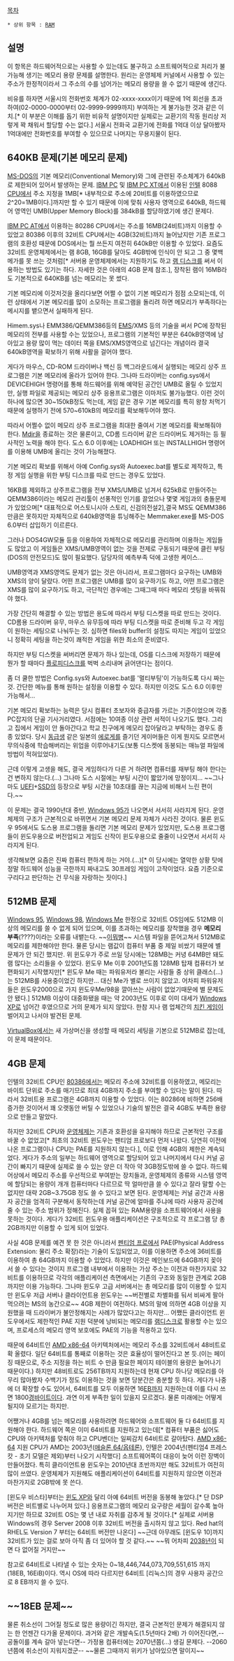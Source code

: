 [[목차]]
 * 상위 항목 : [[RAM]]
== 설명 ==
이 항목은 하드웨어적으로는 사용할 수 있는데도 불구하고 소프트웨어적으로 처리가 불가능해 생기는 메모리 용량 문제를 설명한다.
원리는 운영체제 커널에서 사용할 수 있는 주소가 한정적이라서 그 주소의 수를 넘어가는 메모리 용량을 쓸 수 없기 때문에 생긴다.

비유를 하자면 서울시의 전화번호 체계가 02-xxxx-xxxx이기 때문에 1억 회선을 초과하여(02-0000-0000부터 02-9999-9999까지) 부여하는 게 불가능한 것과 같은 이치.[* 이 부분은 이해를 돕기 위한 비유적 설명이지만 실제로는 교환기의 작동 원리상 저렇게 꽉 채워서 할당할 수는 없다.] 서울시 전화국 교환기에 전화를 1억대 이상 달아봤자 1억대에만 전화번호를 부여할 수 있으므로 나머지는 무용지물이 된다.

== 640KB 문제(기본 메모리 문제) ==
[[MS-DOS]]의 기본 메모리(Conventional Memory)와 그에 관련된 주소체계가 640kB로 제한되어 있어서 발생하는 문제. [[IBM PC]] 및 [[IBM PC XT]]에서 이용된 [[인텔]] 8088 [[CPU]]에서 주소 지정을 1MB[* 내부적으로 주소에 20비트를 이용하였으므로 2^20=1MB이다.]까지만 할 수 있기 때문에 이에 맞춰 사용자 영역으로 640kB, 하드웨어 영역인 UMB(Upper Memory Block)를 384kB를 할당하였기에 생긴 문제다.

[[IBM PC AT]]에서 이용하는 80286 CPU에서는 주소를 16MB(24비트)까지 이용할 수 있었고 80386 이후의 32비트 CPU에서는 4GB(32비트)까지 늘어났지만 기존 프로그램의 호환성 때문에 DOS에서는 뭘 쓰든지 여전히 640kB만 이용할 수 있었다. 요즘도 32비트 운영체제에서는 램 8GB, 16GB를 달아도 4GB밖에 인식이 안 되고 그 중 몇백메가를 못 쓰는 것처럼[* 서버용 운영체제에서는 지원하기도 하고 [[램 디스크]]를 써서 이용하는 방법도 있기는 하다. 자세한 것은 아래의 4GB 문제 참조.], 장착된 램이 16MB라도 기본적으로 640KB를 넘는 메모리는 못 썼다.

기본 메모리에 이것저것을 올리다보면 어쩔 수 없이 기본 메모리가 점점 소모되는데, 이런 상태에서 기본 메모리를 많이 소모하는 프로그램을 돌리려 하면 메모리가 부족하다는 메시지를 뱉으면서 실패하게 된다.

Himem.sys나 EMM386/QEMM386등의 [[EMS]]/XMS 등의 기술을 써서 PC에 장착된 메모리의 전부를 사용할 수는 있었으나, 프로그램의 기본적인 부분은 640kB영역에 남아있고 용량 많이 먹는 데이터 쪽을 EMS/XMS영역으로 넘긴다는 개념이라 결국 640kB영역을 확보하기 위해 사활을 걸어야 했다.

게다가 마우스, CD-ROM 드라이버나 백신 등 백그라운드에서 실행되는 메모리 상주 프로그램은 기본 메모리에 올라가 있어야 한다. 그나마 드라이버는 config.sys에서 DEVICEHIGH 명령어를 통해 하드웨어를 위해 예약된 공간인 UMB로 올릴 수 있었지만, 실행 파일로 제공되는 메모리 상주 응용프로그램은 이마저도 불가능했다. 이런 것이 하나에 많으면 30~150kB정도 먹는데, 게임 같은 경우 기본 메모리를 특히 왕창 처먹기 때문에 실행하기 전에 570~610kB의 메모리를 확보해두어야 했다.

따라서 어쩔수 없이 메모리 상주 프로그램을 최대한 줄여서 기본 메모리를 확보해줘야 한다. [[Mdir]]을 종료하는 것은 물론이고, CD롬 드라이버 같은 드라이버도 제거하는 등 필사적인 노력을 해야 한다. 도스 6.0 이후에는 LOADHIGH 또는 INSTALLHIGH 명령어를 이용해 UMB에 올리는 것이 가능해졌다.

기본 메모리 확보를 위해서 아예 Config.sys와 Autoexec.bat를 별도로 제작하고, 특정 게임 실행을 위한 부팅 디스크를 따로 만드는 경우도 있었다.

16KB를 제외하고 상주프로그램을 전부 XMS/UMB로 넘겨서 625kB로 만들어주는 QEMM386이라는 메모리 관리툴이 선풍적인 인기를 끌었으나 몇몇 게임과의 충돌문제가 있었으며[* 대표적으로 어스토니시아 스토리, 신검의전설2],결국 MS도 QEMM386만큼은 못하지만 자체적으로 640kB영역을 튜닝해주는 Memmaker.exe를 MS-DOS 6.0부터 삽입하기 이르른다.

그러나 DOS4GW모듈 등을 이용하여 자체적으로 메모리를 관리하며 이용하는 게임들도 많았고 이 게임들은 XMS/UMB영역이 없는 것을 전제로 구동되기 때문에 클린 부팅(DOS의 안전모드)도 많이 필요했다. 담당자의 예측부족 덕에 고생한 케이스...

UMB영역과 XMS영역도 문제가 없는 것은 아니라서, 프로그램마다 요구하는 UMB와 XMS의 양이 달랐다. 어떤 프로그램은 UMB를 많이 요구하기도 하고, 어떤 프로그램은 XMS를 많이 요구하기도 하고, 극단적인 경우에는 그때그때 마다 메모리 셋팅을 바꿔줘야 했다.

가장 간단히 해결할 수 있는 방법은 용도에 따라서 부팅 디스켓을 따로 만드는 것이다. CD롬용 드라이버 유무, 마우스 유무등에 따라 부팅 디스켓을 따로 준비해 두고 각 게임이 원하는 세팅으로 나눠두는 것. 심하면 files와 buffer의 설정도 따지는 게임이 있었으니 정확히 세팅을 하는것이 쾌적한 게임을 위한 최소의 준비였다.

하지만 부팅 디스켓을 써버리면 문제가 하나 있는데, OS를 디스크에 저장하기 때문에 뭔가 할 때마다 [[플로피디스크]]를 벅벅 소리내며 긁어댄다는 점이다.

좀 더 쿨한 방법은 Config.sys와 Autoexec.bat를 '멀티부팅'이 가능하도록 다시 짜는 것. 간단한 메뉴를 통해 원하는 설정을 이용할 수 있다. 하지만 이것도 도스 6.0 이후만 가능해서...

기본 메모리 확보하는 능력은 당시 컴퓨터 초보자와 중급자를 가르는 기준이었으며 각종 PC잡지의 단골 기사거리였다. 서점에는 10여종 이상 관련 서적이 나오기도 했다. 그리고 집에서 게임이 안 돌아간다고 학교 친구에게 메모리 잡아달라고 부탁하는 경우도 종종 있었다. 당시 [[동급생]] 같은 일본의 [[에로게]]를 즐기던 게이머들은 이게 뭔지도 모르면서 무의식중에 학습해버리는 위업을 이루어내기도(보통 디스켓에 동봉되는 매뉴얼 파일에 방법이 적혀있었다).

근데 이렇게 고생을 해도, 결국 게임하다가 다른 거 하려면 컴퓨터를 재부팅 해야 한다는건 변하지 않는다.(…) 그나마 도스 시절에는 부팅 시간이 짧았기에 망정이지... ~~그나마도 [[UEFI]]+[[SSD]]의 등장으로 부팅 시간을 10초대를 끊는 지금에 비해서 느린 편이다.~~

이 문제는 결국 1990년대 중반, [[Windows 95]]가 나오면서 서서히 사라지게 된다. 운영체제의 구조가 근본적으로 바뀌면서 기본 메모리 문제 자체가 사라진 것이다. 물론 윈도우 95에서도 도스용 프로그램을 돌리면 기본 메모리 문제가 있었지만, 도스용 프로그램들이 윈도우용으로 버전업되고 게임도 신작이 윈도우용으로 줄줄이 나오면서 서서히 사라지게 된다.

생각해보면 요즘은 진짜 컴퓨터 편하게 하는 거야.(…)[* 이 당시에는 열악한 상황 탓에 정말 하드웨어 성능을 극한까지 짜내고도 30프레임 게임이 고작이었다. 요즘 기준으로 구리다고 판단하는 건 무식을 자랑하는 짓이다.]

== 512MB 문제 ==
[[Windows 95]], [[Windows 98]], [[Windows Me]] 한정으로 32비트 OS임에도 512MB 이상의 메모리를 쓸 수 없게 되어 있으며, 이를 초과하는 메모리를 장착했을 경우 '''메모리 부족'''(????)이라는 오류를 내뱉는다. ~~[[이뭐병]]~~ 시스템 파일을 뜯어고쳐서 512MB로 메모리를 제한해야만 한다. 물론 당시는 램값이 컴퓨터 부품 중 제일 비쌌기 때문에 별 문제가 안 되긴 했지만. 위 윈도우가 주로 쓰일 당시에는 128MB는 커녕 64MB만 돼도 램 많다는 소리들을 수 있었다. 윈도우 Me 이후 2001년도쯤 128MB 탑재 컴퓨터가 보편화되기 시작했지만[* 윈도우 Me 때는 파워유저라 불리는 사람들 중 상위 클래스(...)는 512MB를 사용중이었긴 하지만... 대신 Me가 별로 쓰이지 않았고. 어차피 파워유저들은 윈도우2000으로 가지 윈도우Me/98을 깔아쓰는 사람이 없었기때문에 별 문제도 안 됐다.] 512MB 이상이 대중화됐을 때는 약 2003년도 이후로 이미 대세가 [[Windows XP]]로 넘어간 후였으므로 거의 문제가 되지 않았다. 한참 지나 램 업체간의 [[치킨 게임]]이 벌어지고 나서야 발견된 문제.

[[VirtualBox]]에서는 새 가상머신을 생성할 때 메모리 세팅을 기본으로 512MB로 잡는데, 이 문제 때문이다.

== 4GB 문제 ==
인텔의 32비트 CPU인 [[386|80386]]에서는 메모리 주소에 32비트를 이용하였고, 메모리는 바이트 단위로 주소를 매기므로 최대 4GB까지 주소를 부여할 수 있다는 말이 된다. 따라서 32비트용 프로그램은 4GB까지 이용할 수 있었다. 이는 80286에 비하면 256배 증가한 것이어서 꽤 오랫동안 버틸 수 있었으나 기술의 발전은 결국 4GB도 부족한 용량으로 만들고 말았다.

하지만 32비트 CPU와 [[운영체제]]는 기존과 호환성을 유지해야 하므로 근본적인 구조를 바꿀 수 없었고[* 최초의 32비트 윈도우는 펜티엄 프로보다 먼저 나왔다. 당연히 이전에 나온 프로그램이나 CPU는 PAE를 지원하지 않는다.], 이로 인해 4GB의 제한은 계속되었다. 게다가 주소의 일부는 하드웨어 영역으로 할당되어 있고 나머지에서 다시 커널 공간이 빠지기 때문에 실제로 쓸 수 있는 양은 더 작아 약 3GB정도밖에 쓸 수 없다. 하드웨어상에서 메모리 주소를 우선적으로 부여받는 장치들과, 운영체제의 종류와 시스템 영역에 할당되는 용량이 개개 컴퓨터마다 다르므로 딱 얼마만큼 쓸 수 있다고 잘라 말할 수는 없지만 대략 2GB~3.75GB 정도 쓸 수 있다고 보면 된다. 운영체제는 커널 공간과 사용자 공간을 엄격히 구분해서 동작하는데 커널 공간에 얼마를 주냐에 따라 사용자 공간에 줄 수 있는 주소 범위가 정해진다. 실제 꼽혀 있는 RAM용량을 소프트웨어에서 사용을 못하는 것이다. 게다가 32비트 윈도우용 애플리케이션은 구조적으로 각 프로그램 당 총 2GB까지만 이용할 수 있게 되어 있었다.

사실 4GB 문제를 예견 못 한 것은 아니라서 [[인텔 펜티엄 프로|펜티엄 프로]]에서 PAE(Physical Address Extension: 물리 주소 확장)라는 기술이 도입되었고, 이를 이용하면 주소에 36비트를 이용하여 총 64GB까지 이용할 수 있었다. 하지만 이것은 메인보드에 64GB까지 꽂아서 쓸 수 있다는 것이지 프로그램 내부에서 이용하는 가상 주소는 이전과 마찬가지로 32비트를 이용하므로 각각의 애플리케이션 측면에서는 기존의 구조와 동일한 관계로 2GB까지만 이용 가능하다. 그나마 윈도우 고급 서버에서는 총 메모리를 많이 이용할 수 있지만 윈도우 저급 서버나 클라이언트용 윈도우는 ~~버전별로 차별화를 둬서 비싸게 팔아먹으려는 MS의 농간으로~~ 4GB 제한이 여전하다. MS의 말에 의하면 4GB 이상을 지원했을 때 드라이버가 불안정해지는 사례가 많았다고는 하지만... 어쨌든 클라이언트 윈도우에서도 제한적인 PAE 지원 덕분에 낭비되는 메모리를 [[램디스크]]로 활용할 수는 있으며, 프로세스의 메모리 영역 보호에도 PAE의 기능을 적용하고 있다.

때문에 64비트인 [[AMD x86-64]] 아키텍처에서는 메모리 주소를 32비트에서 48비트로 확 올렸다. 일단 64비트를 통째로 이용하는 것은 효율성이 떨어진다고 본 듯.(이는 페이징 때문으로, 주소 지정을 하는 비트 수 만큼 필요한 페이지 테이블의 용량은 늘어나기 때문이다.) 하지만 48비트로도 256TB까지 지원하는데 현재 CPU 하나당 메모리를 아무리 많아봤자 수백기가 정도 이용하는 것을 보면 당분간은 충분할 듯 하다. 게다가 나중에 더 확장할 수도 있어서, 64비트를 모두 이용하면 16[[엑사|E]]B까지 지원하는데 이를 다시 쓰면 1800[[큰 수|경]]바이트이다. 과연 이게 부족한 일이 있을지 모르겠다. 물론 미래에는 어떻게 될지야 모르기는 하지만.

어쨌거나 4GB를 넘는 메모리를 사용하려면 하드웨어와 소프트웨어 둘 다 64비트를 지원해야 한다. 하드웨어 쪽은 이미 64비트를 지원하고 있는데[* 컴퓨터 부품은 싫어도 CPU와 아키텍처를 맞춰야 하고 CPU벤더는 일찌감치 64비트로 갈아탔다. [[AMD x86-64]] 지원 CPU가 AMD는 2003년([[AMD 옵테론 시리즈|애슬론 64/옵테론]]), 인텔은 2004년(펜티엄4 프레스캇 - 초기 모델은 제외)부터 나오기 시작했다] 소프트웨어쪽이 대응이 늦어 이런 장벽이 만들어졌다. 특히 클라이언트용 윈도우는 2010년대 초반까지만 해도 32비트가 여전히 많이 쓰였다. 운영체제가 지원해도 애플리케이션이 64비트를 지원하지 않으면 이전과 마찬가지로 2GB밖에 못 쓴다.

[윈도우 비스타]부터는 [[윈도 XP]]와 달리 아예 64비트 버전을 동봉해 놓았다.[* 단 DSP 버전은 비트별로 나누어져 있다.] 응용프로그램의 메모리 요구량은 세월이 갈수록 높아지기만 하므로 32비트 OS는 몇 년 내로 자취를 감추게 될 것이다.[* 실제로 서버용 Windows의 경우 Server 2008 이후 32비트 버전을 출시하지 않고 있다. Red hat의 RHEL도 Version 7 부터는 64비트 버전만 나온다] ~~근데 아무래도 [윈도우 10]까지 32비트가 있는 걸로 보아 아직 좀 더 있어야 할 것 같다.~~ ~~뭐 어차피 [[2038년 문제|2038년]]이 되면 다 없어질 거지만~~

참고로 64비트로 나타낼 수 있는 숫자는 0~18,446,744,073,709,551,615 까지(18EB, 16EiB)이다. 역시 OS에 따라 다르지만 64비트 [리눅스]의 경우 사용자 공간으로 8 EB까지 쓸 수 있다.

== ~~18EB 문제~~ ==
물론 취소선이 그어질 정도로 많은 용량이긴 하지만, 결국 근본적인 문제가 해결되지 않는 한 언젠간 다가올 문제이다.
과거와 같은 개발속도(1.5년마다 2배) 가 이어진다면,--공돌이를 계속 갈아 넣는다면-- 가정용 컴퓨터에는 2070년쯤(...) 생길 문제다. 
--2060년쯤에 취소선이 지워지겠군--
~~물론 그때까지 위키가 남아있으면 말이지~~
